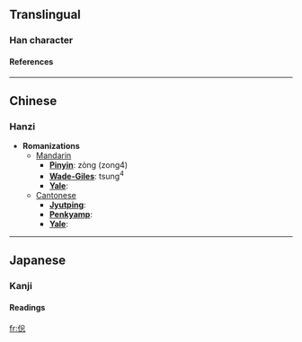 ==Translingual==
===Han character===
{{Han char|rad=人|as=08|sn=10|four=|canj=人金戈心 (OCIP)}}
====References====
{{Han ref|kx=0107.160|dkj=00757|dj=0228.010|hdz=10181.040|uh=500A|ud=20490}}
----

==Chinese==
===Hanzi===


* '''Romanizations'''
** [[Mandarin]]
*** '''[[Pinyin]]''': zòng (zong4)
*** '''[[Wade-Giles]]''': tsung<sup>4</sup>
*** '''[[Yale]]''': 
**[[Cantonese]]
***'''[[Jyutping]]''':
***'''[[Penkyamp]]''': 
***'''[[Yale]]''': 


----
==Japanese==
===Kanji===

{{ja-kanji|grade=|rs=人08}}
====Readings====
{{ja-readings|on=[[そう]] (sō), [[す]] (su)|kun=[[くるしむ]] (kurushimu)}}




[[fr:倊]]